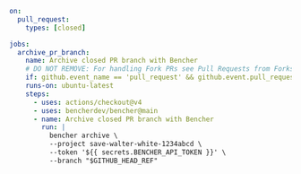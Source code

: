 ```yaml title=".github/workflows/pr_benchmarks_closed.yml"
on:
  pull_request:
    types: [closed]

jobs:
  archive_pr_branch:
    name: Archive closed PR branch with Bencher
    # DO NOT REMOVE: For handling Fork PRs see Pull Requests from Forks
    if: github.event_name == 'pull_request' && github.event.pull_request.head.repo.full_name == github.repository
    runs-on: ubuntu-latest
    steps:
      - uses: actions/checkout@v4
      - uses: bencherdev/bencher@main
      - name: Archive closed PR branch with Bencher
        run: |
          bencher archive \
          --project save-walter-white-1234abcd \
          --token '${{ secrets.BENCHER_API_TOKEN }}' \
          --branch "$GITHUB_HEAD_REF"
```
